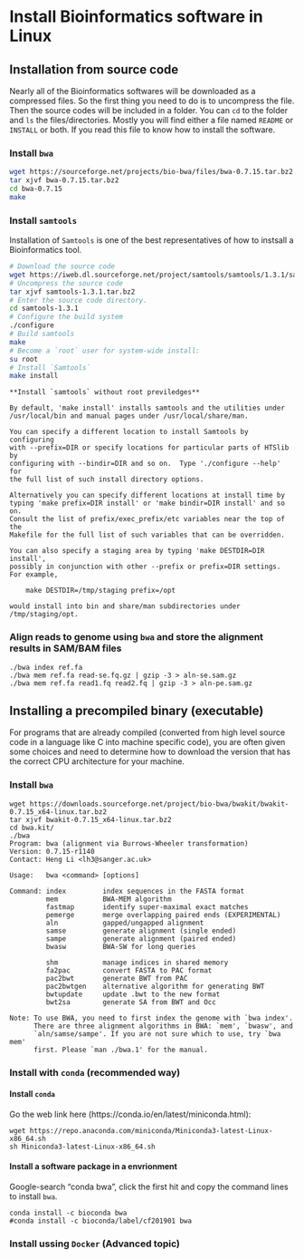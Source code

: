 # Install Bioinformatics software in Linux

## Installation from source code

Nearly all of the Bioinformatics softwares will be downloaded as a compressed files. So the first thing you need to do is to uncompress the file. Then the source codes will be included in a folder. You can `cd` to the folder and `ls` the files/directories. Mostly you will find either a file named `README` or `INSTALL` or both. If you read this file to know how to install the software. 


### Install `bwa`

```sh
wget https://sourceforge.net/projects/bio-bwa/files/bwa-0.7.15.tar.bz2
tar xjvf bwa-0.7.15.tar.bz2
cd bwa-0.7.15
make
```

### Install `samtools`

Installation of `Samtools` is one of the best representatives of how to instsall a Bioinformatics tool.

```sh
# Download the source code
wget https://iweb.dl.sourceforge.net/project/samtools/samtools/1.3.1/samtools-1.3.1.tar.bz2
# Uncompress the source code
tar xjvf samtools-1.3.1.tar.bz2
# Enter the source code directory.
cd samtools-1.3.1
# Configure the build system
./configure
# Build samtools
make
# Become a `root` user for system-wide install:
su root
# Install `Samtools`
make install
```

```block2

**Install `samtools` without root previledges**

By default, 'make install' installs samtools and the utilities under
/usr/local/bin and manual pages under /usr/local/share/man.

You can specify a different location to install Samtools by configuring
with --prefix=DIR or specify locations for particular parts of HTSlib by
configuring with --bindir=DIR and so on.  Type './configure --help' for
the full list of such install directory options.

Alternatively you can specify different locations at install time by
typing 'make prefix=DIR install' or 'make bindir=DIR install' and so on.
Consult the list of prefix/exec_prefix/etc variables near the top of the
Makefile for the full list of such variables that can be overridden.

You can also specify a staging area by typing 'make DESTDIR=DIR install',
possibly in conjunction with other --prefix or prefix=DIR settings.
For example,

    make DESTDIR=/tmp/staging prefix=/opt

would install into bin and share/man subdirectories under /tmp/staging/opt.

```

### Align reads to genome using `bwa` and store the alignment results in SAM/BAM files

```
./bwa index ref.fa
./bwa mem ref.fa read-se.fq.gz | gzip -3 > aln-se.sam.gz
./bwa mem ref.fa read1.fq read2.fq | gzip -3 > aln-pe.sam.gz
```

## Installing a precompiled binary (executable)

For programs that are already compiled (converted from high level source code in a language like C into machine specific code), you are often given some choices and need to determine how to download the version that has the correct CPU architecture for your machine.

### Install `bwa`

```
wget https://downloads.sourceforge.net/project/bio-bwa/bwakit/bwakit-0.7.15_x64-linux.tar.bz2
tar xjvf bwakit-0.7.15_x64-linux.tar.bz2
cd bwa.kit/
./bwa
Program: bwa (alignment via Burrows-Wheeler transformation)
Version: 0.7.15-r1140
Contact: Heng Li <lh3@sanger.ac.uk>

Usage:   bwa <command> [options]

Command: index         index sequences in the FASTA format
         mem           BWA-MEM algorithm
         fastmap       identify super-maximal exact matches
         pemerge       merge overlapping paired ends (EXPERIMENTAL)
         aln           gapped/ungapped alignment
         samse         generate alignment (single ended)
         sampe         generate alignment (paired ended)
         bwasw         BWA-SW for long queries

         shm           manage indices in shared memory
         fa2pac        convert FASTA to PAC format
         pac2bwt       generate BWT from PAC
         pac2bwtgen    alternative algorithm for generating BWT
         bwtupdate     update .bwt to the new format
         bwt2sa        generate SA from BWT and Occ

Note: To use BWA, you need to first index the genome with `bwa index'.
      There are three alignment algorithms in BWA: `mem', `bwasw', and
      `aln/samse/sampe'. If you are not sure which to use, try `bwa mem'
      first. Please `man ./bwa.1' for the manual.

```


### Install with `conda` (recommended way)

#### Install `conda`

Go the web link here (https://conda.io/en/latest/miniconda.html): 

```
wget https://repo.anaconda.com/miniconda/Miniconda3-latest-Linux-x86_64.sh
sh Miniconda3-latest-Linux-x86_64.sh
```

#### Install a software package in a envrionment

Google-search "conda bwa", click the first hit and copy the command lines to install `bwa`. 

```
conda install -c bioconda bwa 
#conda install -c bioconda/label/cf201901 bwa 
```

### Install ussing `Docker` (Advanced topic)






